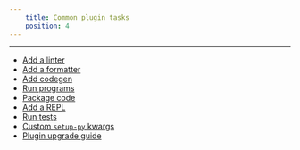 ```yaml
---
    title: Common plugin tasks
    position: 4
---
```




---

* [Add a linter](./add-a-linter.mdx)
* [Add a formatter](./add-a-formatter.mdx) 
* [Add codegen](./add-codegen.mdx) 
* [Run programs](./run-programs.mdx)
* [Package code](./package-code.mdx)  
* [Add a REPL](./add-a-repl.mdx) 
* [Run tests](./run-tests.mdx)
* [Custom `setup-py` kwargs](./custom-`setup-py()`-kwargs.mdx)
* [Plugin upgrade guide](./plugin-upgrade-guide.mdx)